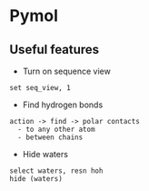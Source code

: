 # Pymol

## Useful features

- Turn on sequence view

```
set seq_view, 1
```

- Find hydrogen bonds

```
action -> find -> polar contacts
  - to any other atom
  - between chains
```

- Hide waters

```
select waters, resn hoh
hide (waters)
```